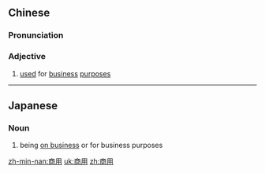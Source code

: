 ==Chinese==
{{zh-forms}}

===Pronunciation===
{{zh-pron
|m=shāngyòng
|mn=siong-iōng
|cat=a
}}

===Adjective===
{{zh-adj}}

# [[used]] for [[business]] [[purposes]]

----

==Japanese==
{{ja-kanjitab|しょう|よう|yomi=on}}

===Noun===
{{ja-noun|しょうよう}}

# being [[on business]] or for business purposes

[[zh-min-nan:商用]]
[[uk:商用]]
[[zh:商用]]